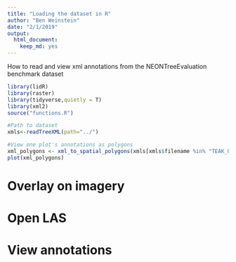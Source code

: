 ```yaml
---
title: "Loading the dataset in R"
author: "Ben Weinstein"
date: "2/1/2019"
output: 
  html_document: 
    keep_md: yes
---
```


How to read and view xml annotations from the NEONTreeEvaluation benchmark dataset

```r
library(lidR)
library(raster)
library(tidyverse,quietly = T)
library(xml2)
source("functions.R")
```

```r
#Path to dataset
xmls<-readTreeXML(path="../")

#View one plot's annotations as polygons
xml_polygons <- xml_to_spatial_polygons(xmls[xmls$filename %in% "TEAK_062.tif",])
plot(xml_polygons)
```
# Overlay on imagery

# Open LAS

# View annotations
